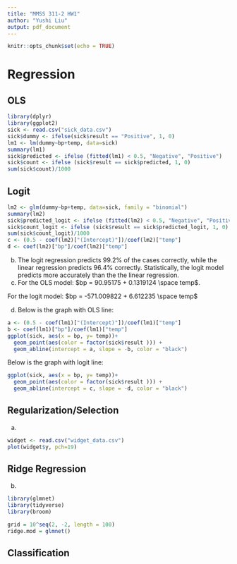 ```yaml
---
title: "MMSS 311-2 HW1"
author: "Yushi Liu"
output: pdf_document
---
```


```r
knitr::opts_chunk$set(echo = TRUE)
```
# Regression 
## OLS
```r
library(dplyr)
library(ggplot2)
sick <- read.csv("sick_data.csv") 
sick$dummy <- ifelse(sick$result == "Positive", 1, 0)
lm1 <- lm(dummy~bp+temp, data=sick)
summary(lm1)
sick$predicted <- ifelse (fitted(lm1) < 0.5, "Negative", "Positive")
sick$count <- ifelse (sick$result == sick$predicted, 1, 0)
sum(sick$count)/1000
```

## Logit
```r
lm2 <- glm(dummy~bp+temp, data=sick, family = "binomial")
summary(lm2)
sick$predicted_logit <- ifelse (fitted(lm2) < 0.5, "Negative", "Positive")
sick$count_logit <- ifelse (sick$result == sick$predicted_logit, 1, 0)
sum(sick$count_logit)/1000
c <- (0.5 - coef(lm2)["(Intercept)"])/coef(lm2)["temp"]
d <- coef(lm2)["bp"]/coef(lm2)["temp"]

```
b) The logit regression predicts 99.2% of the cases correctly, while the linear regression predicts 96.4% correctly. Statistically, the logit model predicts more accurately than the the linear regression. 
c) For the OLS model: 
$bp = 90.95175  + 0.1319124 \space temp$.

For the logit model:
$bp = -571.009822 + 6.612235 \space temp$

d) Below is the graph with OLS line:
```r
a <- (0.5 - coef(lm1)["(Intercept)"])/coef(lm1)["temp"]
b <- coef(lm1)["bp"]/coef(lm1)["temp"]
ggplot(sick, aes(x = bp, y= temp))+
  geom_point(aes(color = factor(sick$result ))) +
  geom_abline(intercept = a, slope = -b, color = "black")
```
Below is the graph with logit line:
```r
ggplot(sick, aes(x = bp, y= temp))+
  geom_point(aes(color = factor(sick$result ))) +
  geom_abline(intercept = c, slope = -d, color = "black")
```

## Regularization/Selection
a)
```r
widget <- read.csv("widget_data.csv")
plot(widget$y, pch=19)
```
## Ridge Regression
b)
```r
library(glmnet)
library(tidyverse)
library(broom)

grid = 10^seq(2, -2, length = 100)
ridge.mod = glmnet()
```

## Classification